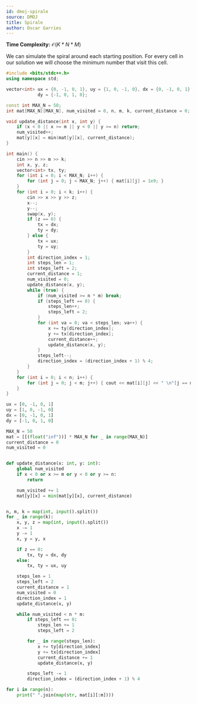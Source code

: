 ```yaml
---
id: dmoj-spirale
source: DMOJ
title: Spirale
author: Oscar Garries
---
```


**Time Complexity:** $\mathcal{O}(K*N*M)$

We can simulate the spiral around each starting position. For every cell in our solution
we will choose the minimum number that visit this cell.

<LanguageSection>
<CPPSection>

```cpp
#include <bits/stdc++.h>
using namespace std;

vector<int> ux = {0, -1, 0, 1}, uy = {1, 0, -1, 0}, dx = {0, -1, 0, 1},
            dy = {-1, 0, 1, 0};

const int MAX_N = 50;
int mat[MAX_N][MAX_N], num_visited = 0, n, m, k, current_distance = 0;

void update_distance(int x, int y) {
	if (x < 0 || x >= m || y < 0 || y >= n) return;
	num_visited++;
	mat[y][x] = min(mat[y][x], current_distance);
}

int main() {
	cin >> n >> m >> k;
	int x, y, z;
	vector<int> tx, ty;
	for (int i = 0; i < MAX_N; i++) {
		for (int j = 0; j < MAX_N; j++) { mat[i][j] = 1e9; }
	}
	for (int i = 0; i < k; i++) {
		cin >> x >> y >> z;
		x--;
		y--;
		swap(x, y);
		if (z == 0) {
			tx = dx;
			ty = dy;
		} else {
			tx = ux;
			ty = uy;
		}
		int direction_index = 1;
		int steps_len = 1;
		int steps_left = 2;
		current_distance = 1;
		num_visited = 0;
		update_distance(x, y);
		while (true) {
			if (num_visited >= n * m) break;
			if (steps_left == 0) {
				steps_len++;
				steps_left = 2;
			}
			for (int va = 0; va < steps_len; va++) {
				x += ty[direction_index];
				y += tx[direction_index];
				current_distance++;
				update_distance(x, y);
			}
			steps_left--;
			direction_index = (direction_index + 1) % 4;
		}
	}
	for (int i = 0; i < n; i++) {
		for (int j = 0; j < m; j++) { cout << mat[i][j] << " \n"[j == m - 1]; }
	}
}
```

</CPPSection>
<PySection>

```py
ux = [0, -1, 0, 1]
uy = [1, 0, -1, 0]
dx = [0, -1, 0, 1]
dy = [-1, 0, 1, 0]

MAX_N = 50
mat = [[(float("inf"))] * MAX_N for _ in range(MAX_N)]
current_distance = 0
num_visited = 0


def update_distance(x: int, y: int):
	global num_visited
	if x < 0 or x >= m or y < 0 or y >= n:
		return

	num_visited += 1
	mat[y][x] = min(mat[y][x], current_distance)


n, m, k = map(int, input().split())
for _ in range(k):
	x, y, z = map(int, input().split())
	x -= 1
	y -= 1
	x, y = y, x

	if z == 0:
		tx, ty = dx, dy
	else:
		tx, ty = ux, uy

	steps_len = 1
	steps_left = 2
	current_distance = 1
	num_visited = 0
	direction_index = 1
	update_distance(x, y)

	while num_visited < n * m:
		if steps_left == 0:
			steps_len += 1
			steps_left = 2

		for _ in range(steps_len):
			x += ty[direction_index]
			y += tx[direction_index]
			current_distance += 1
			update_distance(x, y)

		steps_left -= 1
		direction_index = (direction_index + 1) % 4

for i in range(n):
	print(" ".join(map(str, mat[i][:m])))
```

</PySection>
</LanguageSection>

